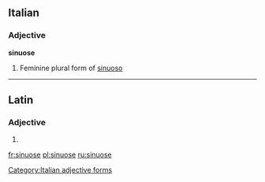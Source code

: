 ==Italian==

===Adjective===
'''sinuose''' {{f}}

# Feminine plural form of [[sinuoso]]

[[Category:Italian adjective forms]]

----

==Latin==

===Adjective===
{{la-adj-form|sinuōse}}

# {{inflection of|sinuosus|sinuōsus|voc|m|s|lang=la}}

[[fr:sinuose]]
[[pl:sinuose]]
[[ru:sinuose]]